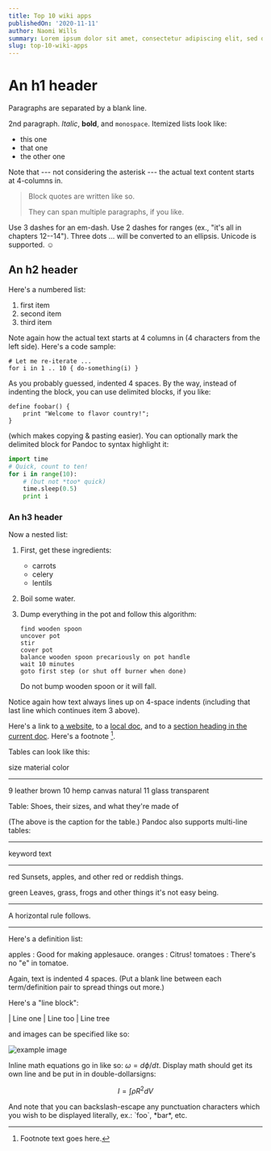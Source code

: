 ```yaml
---
title: Top 10 wiki apps
publishedOn: '2020-11-11'
author: Naomi Wills
summary: Lorem ipsum dolor sit amet, consectetur adipiscing elit, sed do eiusmod tempor incididunt ut labore et dolore magna aliqua. Ut enim ad minim veniam, quis nostrud exercitation ullamco laboris nisi ut aliquip ex ea commodo consequat. Duis aute irure dolor in reprehenderit in voluptate velit esse cillum dolore eu fugiat nulla pariatur
slug: top-10-wiki-apps
---
```


# An h1 header

Paragraphs are separated by a blank line.

2nd paragraph. _Italic_, **bold**, and `monospace`. Itemized lists
look like:

-   this one
-   that one
-   the other one

Note that --- not considering the asterisk --- the actual text
content starts at 4-columns in.

> Block quotes are
> written like so.
>
> They can span multiple paragraphs,
> if you like.

Use 3 dashes for an em-dash. Use 2 dashes for ranges (ex., "it's all
in chapters 12--14"). Three dots ... will be converted to an ellipsis.
Unicode is supported. ☺

## An h2 header

Here's a numbered list:

1.  first item
2.  second item
3.  third item

Note again how the actual text starts at 4 columns in (4 characters
from the left side). Here's a code sample:

    # Let me re-iterate ...
    for i in 1 .. 10 { do-something(i) }

As you probably guessed, indented 4 spaces. By the way, instead of
indenting the block, you can use delimited blocks, if you like:

```
define foobar() {
    print "Welcome to flavor country!";
}
```

(which makes copying & pasting easier). You can optionally mark the
delimited block for Pandoc to syntax highlight it:

```python
import time
# Quick, count to ten!
for i in range(10):
    # (but not *too* quick)
    time.sleep(0.5)
    print i
```

### An h3 header

Now a nested list:

1.  First, get these ingredients:

    -   carrots
    -   celery
    -   lentils

2.  Boil some water.

3.  Dump everything in the pot and follow
    this algorithm:

        find wooden spoon
        uncover pot
        stir
        cover pot
        balance wooden spoon precariously on pot handle
        wait 10 minutes
        goto first step (or shut off burner when done)

    Do not bump wooden spoon or it will fall.

Notice again how text always lines up on 4-space indents (including
that last line which continues item 3 above).

Here's a link to [a website](http://foo.bar), to a [local
doc](local-doc.html), and to a [section heading in the current
doc](#an-h2-header). Here's a footnote [^1].

[^1]: Footnote text goes here.

Tables can look like this:

size material color

---

9 leather brown
10 hemp canvas natural
11 glass transparent

Table: Shoes, their sizes, and what they're made of

(The above is the caption for the table.) Pandoc also supports
multi-line tables:

---

keyword text

---

red Sunsets, apples, and
other red or reddish
things.

green Leaves, grass, frogs
and other things it's
not easy being.

---

A horizontal rule follows.

---

Here's a definition list:

apples
: Good for making applesauce.
oranges
: Citrus!
tomatoes
: There's no "e" in tomatoe.

Again, text is indented 4 spaces. (Put a blank line between each
term/definition pair to spread things out more.)

Here's a "line block":

| Line one
| Line too
| Line tree

and images can be specified like so:

![example image](example-image.jpg 'An exemplary image')

Inline math equations go in like so: $\omega = d\phi / dt$. Display
math should get its own line and be put in in double-dollarsigns:

$$I = \int \rho R^{2} dV$$

And note that you can backslash-escape any punctuation characters
which you wish to be displayed literally, ex.: \`foo\`, \*bar\*, etc.
